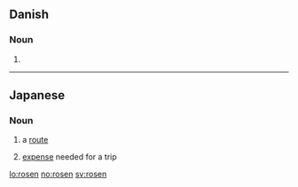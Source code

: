 ==Danish==

===Noun===
{{infl|da|noun form|g=c}}

# {{form of|singular definite|rose|lang=Danish}}

----

==Japanese==

===Noun===
{{ja-noun|r|hira=ろせん}}

# {{ja-def|路線}} a [[route]]
# {{ja-def|路銭}} [[expense]] needed for a trip

[[lo:rosen]]
[[no:rosen]]
[[sv:rosen]]